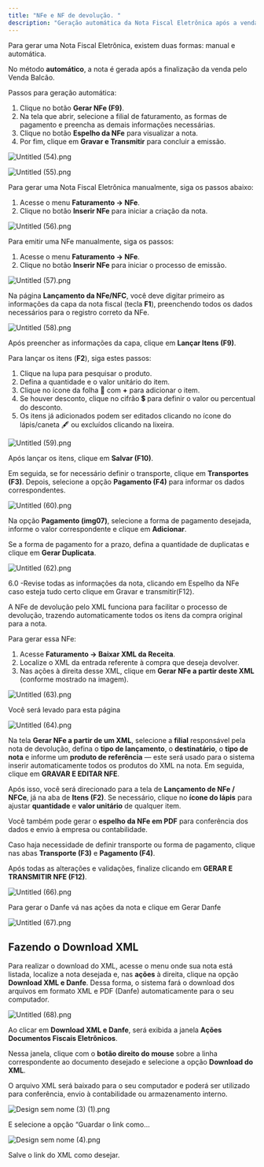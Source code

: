 ```yaml
---
title: "NFe e NF de devolução. "
description: "Geração automática da Nota Fiscal Eletrônica após a venda com seleção de dados e transmissão final."
---
```


Para gerar uma Nota Fiscal Eletrônica, existem duas formas: manual e automática.

No método **automático**, a nota é gerada após a finalização da venda pelo Venda Balcão.

Passos para geração automática:

1. Clique no botão **Gerar NFe (F9)**.
2. Na tela que abrir, selecione a filial de faturamento, as formas de pagamento e preencha as demais informações necessárias.
3. Clique no botão **Espelho da NFe** para visualizar a nota.
4. Por fim, clique em **Gravar e Transmitir** para concluir a emissão.

![Untitled (54).png](/images/Untitled\(54\).png)

![Untitled (55).png](/images/Untitled\(55\).png)

Para gerar uma Nota Fiscal Eletrônica manualmente, siga os passos abaixo:

1. Acesse o menu **Faturamento → NFe**.
2. Clique no botão **Inserir NFe** para iniciar a criação da nota.

![Untitled (56).png](/images/Untitled\(56\).png)

Para emitir uma NFe manualmente, siga os passos:

1. Acesse o menu **Faturamento → NFe**.
2. Clique no botão **Inserir NFe** para iniciar o processo de emissão.

![Untitled (57).png](/images/Untitled\(57\).png)

Na página **Lançamento da NFe/NFC**, você deve digitar primeiro as informações da capa da nota fiscal (tecla **F1**), preenchendo todos os dados necessários para o registro correto da NFe.

![Untitled (58).png](/images/Untitled\(58\).png)

Após preencher as informações da capa, clique em **Lançar Itens (F9)**.

Para lançar os itens (**F2**), siga estes passos:

1. Clique na lupa para pesquisar o produto.
2. Defina a quantidade e o valor unitário do item.
3. Clique no ícone da folha 📄 com **\+** para adicionar o item.
4. Se houver desconto, clique no cifrão 💲 para definir o valor ou percentual do desconto.
5. Os itens já adicionados podem ser editados clicando no ícone do lápis/caneta 🖋️ ou excluídos clicando na lixeira.

![Untitled (59).png](/images/Untitled\(59\).png)

Após lançar os itens, clique em **Salvar (F10)**.

Em seguida, se for necessário definir o transporte, clique em **Transportes (F3)**. Depois, selecione a opção **Pagamento (F4)** para informar os dados correspondentes.

![Untitled (60).png](/images/Untitled\(60\).png)

Na opção **Pagamento (img07)**, selecione a forma de pagamento desejada, informe o valor correspondente e clique em **Adicionar**.

Se a forma de pagamento for a prazo, defina a quantidade de duplicatas e clique em **Gerar Duplicata**.

![Untitled (62).png](/images/Untitled\(62\).png)

6.0 -Revise todas as informações da nota, clicando em Espelho da NFe caso esteja tudo certo clique em Gravar e transmitir(F12).

A NFe de devolução pelo XML funciona para facilitar o processo de devolução, trazendo automaticamente todos os itens da compra original para a nota.

Para gerar essa NFe:

1. Acesse **Faturamento → Baixar XML da Receita**.
2. Localize o XML da entrada referente à compra que deseja devolver.
3. Nas ações à direita desse XML, clique em **Gerar NFe a partir deste XML** (conforme mostrado na imagem).

![Untitled (63).png](/images/Untitled\(63\).png)

Você será levado para esta página

![Untitled (64).png](/images/Untitled\(64\).png)

Na tela **Gerar NFe a partir de um XML**, selecione a **filial** responsável pela nota de devolução, defina o **tipo de lançamento**, o **destinatário**, o **tipo de nota** e informe um **produto de referência** — este será usado para o sistema inserir automaticamente todos os produtos do XML na nota. Em seguida, clique em **GRAVAR E EDITAR NFE**.

Após isso, você será direcionado para a tela de **Lançamento de NFe / NFCe**, já na aba de **Itens (F2)**. Se necessário, clique no **ícone do lápis** para ajustar **quantidade** e **valor unitário** de qualquer item.

Você também pode gerar o **espelho da NFe em PDF** para conferência dos dados e envio à empresa ou contabilidade.

Caso haja necessidade de definir transporte ou forma de pagamento, clique nas abas **Transporte (F3)** e **Pagamento (F4)**.

Após todas as alterações e validações, finalize clicando em **GERAR E TRANSMITIR NFE (F12)**.

![Untitled (66).png](/images/Untitled\(66\).png)

Para gerar o Danfe vá nas ações da nota e clique em Gerar Danfe

![Untitled (67).png](/images/Untitled\(67\).png)

## **Fazendo o Download XML**

Para realizar o download do XML, acesse o menu onde sua nota está listada, localize a nota desejada e, nas **ações** à direita, clique na opção **Download XML e Danfe**. Dessa forma, o sistema fará o download dos arquivos em formato XML e PDF (Danfe) automaticamente para o seu computador.

![Untitled (68).png](/images/Untitled\(68\).png)

Ao clicar em **Download XML e Danfe**, será exibida a janela **Ações Documentos Fiscais Eletrônicos**.

Nessa janela, clique com o **botão direito do mouse** sobre a linha correspondente ao documento desejado e selecione a opção **Download do XML**.

O arquivo XML será baixado para o seu computador e poderá ser utilizado para conferência, envio à contabilidade ou armazenamento interno.

![Design sem nome (3) (1).png](/images/Designsemnome\(3\)\(1\).png)

E selecione a opção “Guardar o link como…

![Design sem nome (4).png](/images/Designsemnome\(4\).png)

Salve o link do XML como desejar.